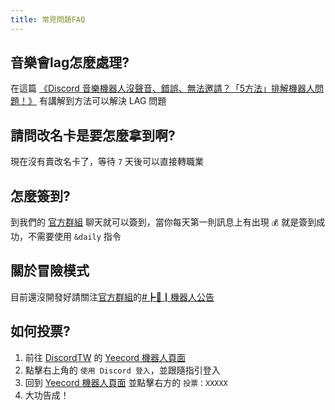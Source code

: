 ---
title: 常見問題FAQ
---


## 音樂會lag怎麼處理?

在這篇 [《Discord 音樂機器人沒聲音、錯誤、無法邀請？「5方法」排解機器人問題！》](/blog/discord-bot-troubleshooting/) 有講解到方法可以解決 LAG 問題

## 請問改名卡是要怎麼拿到啊?

現在沒有賣改名卡了，等待 `7` 天後可以直接轉職業

## 怎麼簽到?

到我們的 [官方群組](https://discord.gg/yeecord) 聊天就可以簽到，當你每天第一則訊息上有出現 `💰` 就是簽到成功，不需要使用 `&daily` 指令

## 關於冒險模式

目前還沒開發好請關注[官方群組](https://discord.gg/yeecord)的[#┣📢┃機器人公告](https://discord.com/channels/600363644991176822/738958522271924285)

## 如何投票?

1. 前往 [DiscordTW](https://yeecord.com/dst) 的 [Yeecord 機器人頁面](https://yeecord.com/dst)
2. 點擊右上角的 `使用 Discord 登入`，並跟隨指引登入
3. 回到 [Yeecord 機器人頁面](https://yeecord.com/dst) 並點擊右方的 `投票：XXXXX`
4. 大功告成！

<Adsense/>
